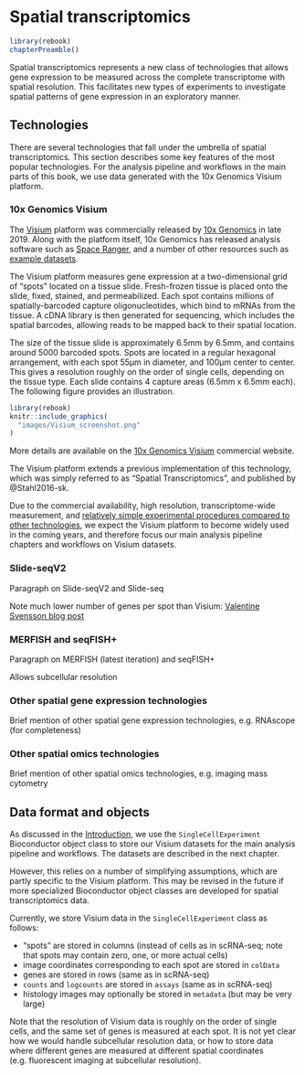 # Spatial transcriptomics {#spatial_transcriptomics}

```r
library(rebook)
chapterPreamble()
```


Spatial transcriptomics represents a new class of technologies that allows gene expression to be measured across the complete transcriptome with spatial resolution. This facilitates new types of experiments to investigate spatial patterns of gene expression in an exploratory manner.


## Technologies

There are several technologies that fall under the umbrella of spatial transcriptomics. This section describes some key features of the most popular technologies. For the analysis pipeline and workflows in the main parts of this book, we use data generated with the 10x Genomics Visium platform.



### 10x Genomics Visium

The [Visium](https://www.10xgenomics.com/spatial-transcriptomics/) platform was commercially released by [10x Genomics](https://www.10xgenomics.com/) in late 2019. Along with the platform itself, 10x Genomics has released analysis software such as [Space Ranger](https://support.10xgenomics.com/spatial-gene-expression/software/pipelines/latest/what-is-space-ranger), and a number of other resources such as [example datasets](https://www.10xgenomics.com/resources/datasets/).

The Visium platform measures gene expression at a two-dimensional grid of "spots" located on a tissue slide. Fresh-frozen tissue is placed onto the slide, fixed, stained, and permeabilized. Each spot contains millions of spatially-barcoded capture oligonucleotides, which bind to mRNAs from the tissue. A cDNA library is then generated for sequencing, which includes the spatial barcodes, allowing reads to be mapped back to their spatial location.

The size of the tissue slide is approximately 6.5mm by 6.5mm, and contains around 5000 barcoded spots. Spots are located in a regular hexagonal arrangement, with each spot 55µm in diameter, and 100µm center to center. This gives a resolution roughly on the order of single cells, depending on the tissue type. Each slide contains 4 capture areas (6.5mm x 6.5mm each). The following figure provides an illustration.


```r
library(rebook)
knitr::include_graphics(
  "images/Visium_screenshot.png"
)
```


More details are available on the [10x Genomics Visium](https://www.10xgenomics.com/spatial-transcriptomics/) commercial website.

The Visium platform extends a previous implementation of this technology, which was simply referred to as "Spatial Transcriptomics", and published by @Stahl2016-sk.

Due to the commercial availability, high resolution, transcriptome-wide measurement, and [relatively simple experimental procedures compared to other technologies](https://www.10xgenomics.com/spatial-transcriptomics/), we expect the Visium platform to become widely used in the coming years, and therefore focus our main analysis pipeline chapters and workflows on Visium datasets.


### Slide-seqV2

Paragraph on Slide-seqV2 and Slide-seq

Note much lower number of genes per spot than Visium: [Valentine Svensson blog post](http://www.nxn.se/valent/2020/5/11/comparing-slide-seq-and-slide-seqv2-counts)


### MERFISH and seqFISH+

Paragraph on MERFISH (latest iteration) and seqFISH+

Allows subcellular resolution


### Other spatial gene expression technologies

Brief mention of other spatial gene expression technologies, e.g. RNAscope (for completeness)


### Other spatial omics technologies

Brief mention of other spatial omics technologies, e.g. imaging mass cytometry



## Data format and objects

As discussed in the [Introduction](#singlecellexperiment), we use the `SingleCellExperiment` Bioconductor object class to store our Visium datasets for the main analysis pipeline and workflows. The datasets are described in the next chapter.

However, this relies on a number of simplifying assumptions, which are partly specific to the Visium platform. This may be revised in the future if more specialized Bioconductor object classes are developed for spatial transcriptomics data.

Currently, we store Visium data in the `SingleCellExperiment` class as follows:

- "spots" are stored in columns (instead of cells as in scRNA-seq; note that spots may contain zero, one, or more actual cells)
- image coordinates corresponding to each spot are stored in `colData`
- genes are stored in rows (same as in scRNA-seq)
- `counts` and `logcounts` are stored in `assays` (same as in scRNA-seq)
- histology images may optionally be stored in `metadata` (but may be very large)

Note that the resolution of Visium data is roughly on the order of single cells, and the same set of genes is measured at each spot. It is not yet clear how we would handle subcellular resolution data, or how to store data where different genes are measured at different spatial coordinates (e.g. fluorescent imaging at subcellular resolution).


